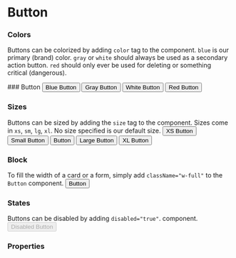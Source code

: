 
<Meta title="Buttons" component={Button} />

# Button
### Colors
Buttons can be colorized by adding `color` tag to the component.
`blue` is our primary (brand) color. `gray` or `white` should always be used as a
secondary action button. `red` should only ever be used for deleting
or something critical (dangerous).

<Story name="Button">
  ### Button
  <Preview>
    <Button color="blue">Blue Button</Button>
    <Button color="gray">Gray Button</Button>
    <Button color="white">White Button</Button>
    <Button color="red">Red Button</Button>
  </Preview>

  ### Sizes
  Buttons can be sized by adding the `size` tag to the component. Sizes come in
  `xs`, `sm`, `lg`, `xl`.  No size specified is our default size.
  <Preview>
    <Button color="blue" size="xs">XS Button</Button>
    <Button color="blue" size="sm">Small Button</Button>
    <Button color="blue">Button</Button>
    <Button color="blue" size="lg">Large Button</Button>
    <Button color="blue" size="xl">XL Button</Button>
  </Preview>

  ### Block
  To fill the width of a card or a form, simply add `className="w-full"` to the `Button`
  component.
  <Preview>
    <Button color="blue" className="w-full">Button</Button>
  </Preview>

  ### States
  Buttons can be disabled by adding `disabled="true"`.
  component.
  <Preview>
    <Button color="blue" disabled="true">Disabled Button</Button>
  </Preview>
</Story>



### Properties
<Props of={Button} />
